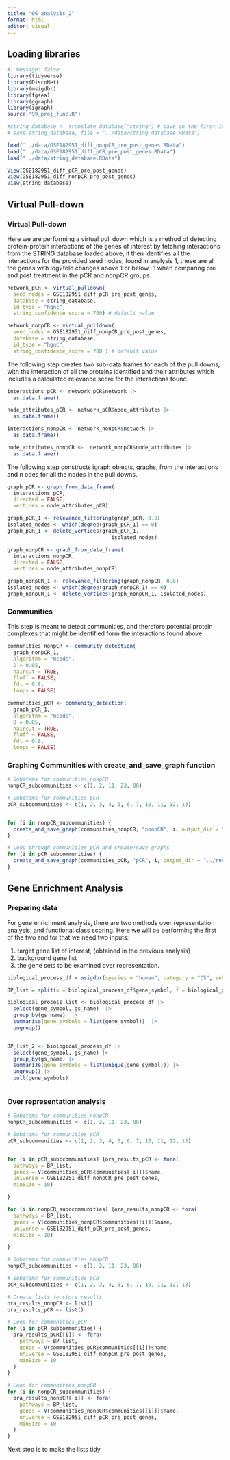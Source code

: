 ```yaml
---
title: "06_analysis_2"
format: html
editor: visual
---
```


## Loading libraries

```r
#| message: false
library(tidyverse)
library(DiscoNet)
library(msigdbr)
library(fgsea)
library(ggraph)
library(igraph)
source("99_proj_func.R")
```

```r
#string_database <- translate_database("string") # save on the first iteration
# save(string_database, file = "../data/string_database.RData")

load("../data/GSE182951_diff_nonpCR_pre_post_genes.RData")
load("../data/GSE182951_diff_pCR_pre_post_genes.RData")
load("../data/string_database.RData")

```

```r
View(GSE182951_diff_pCR_pre_post_genes)
View(GSE182951_diff_nonpCR_pre_post_genes)
View(string_database)

```

## **Virtual Pull-down**

### Virtual Pull-down

Here we are performing a virtual pull down which is a method of detecting protein-protein interactions of the genes of interest by fetching interactions from the STRING database loaded above, it then identifies all the interactions for the provided seed nodes, found in analysis 1, these are all the genes with log2fold changes above 1 or below -1 when comparing pre and post treatment in the pCR and nonpCR groups.

```r
network_pCR <- virtual_pulldown(
  seed_nodes = GSE182951_diff_pCR_pre_post_genes, 
  database = string_database, 
  id_type = "hgnc", 
  string_confidence_score = 700) # default value
```

```r
network_nonpCR <- virtual_pulldown(
  seed_nodes = GSE182951_diff_nonpCR_pre_post_genes, 
  database = string_database, 
  id_type = "hgnc", 
  string_confidence_score = 700 ) # default value

```

The following step creates two sub-data frames for each of the pull downs, with the interaction of all the proteins identified and their attributes which includes a calculated relevance score for the interactions found.

```r
interactions_pCR <- network_pCR$network |> 
  as.data.frame()

node_attributes_pCR <- network_pCR$node_attributes |> 
  as.data.frame() 
```

```r
interactions_nonpCR <- network_nonpCR$network |> 
  as.data.frame()

node_attributes_nonpCR <-  network_nonpCR$node_attributes |> 
  as.data.frame() 
```

The following step constructs igraph objects, graphs, from the interactions and n odes for all the nodes in the pull downs.

```r
graph_pCR <- graph_from_data_frame(
  interactions_pCR, 
  directed = FALSE,
  vertices = node_attributes_pCR)

graph_pCR_1 <- relevance_filtering(graph_pCR, 0.8)
isolated_nodes <- which(degree(graph_pCR_1) == 0)
graph_pCR_1 <- delete_vertices(graph_pCR_1, 
                                  isolated_nodes)
```

```r
graph_nonpCR <- graph_from_data_frame(
  interactions_nonpCR, 
  directed = FALSE,
  vertices = node_attributes_nonpCR)

graph_nonpCR_1 <- relevance_filtering(graph_nonpCR, 0.8)
isolated_nodes <- which(degree(graph_nonpCR_1) == 0)
graph_nonpCR_1 <- delete_vertices(graph_nonpCR_1, isolated_nodes)

```

### Communities

This step is meant to detect communities, and therefore potential protein complexes that might be identified form the interactions found above.

```r
communities_nonpCR <- community_detection(
  graph_nonpCR_1, 
  algorithm = "mcode", 
  D = 0.05, 
  haircut = TRUE, 
  fluff = FALSE, 
  fdt = 0.8, 
  loops = FALSE)

communities_pCR <- community_detection(
  graph_pCR_1, 
  algorithm = "mcode", 
  D = 0.05, 
  haircut = TRUE, 
  fluff = FALSE, 
  fdt = 0.8, 
  loops = FALSE)

```

### Graphing Communities with create_and_save_graph function

```r
# Subitems for communities_nonpCR
nonpCR_subcommunities <- c(1, 2, 11, 23, 80)

# Subitems for communities_pCR
pCR_subcommunities <- c(1, 2, 3, 4, 5, 6, 7, 10, 11, 12, 13)


for (i in nonpCR_subcommunities) {
  create_and_save_graph(communities_nonpCR, "nonpCR", i, output_dir = "../results/")
}

# Loop through communities_pCR and create/save graphs
for (i in pCR_subcommunities) {
  create_and_save_graph(communities_pCR, "pCR", i, output_dir = "../results/")
}

```

## Gene Enrichment Analysis

### Preparing data

For gene enrichment analysis, there are two methods over representation analysis, and functional class scoring. Here we will be performing the first of the two and for that we need two inputs:

1.  target gene list of interest, (obtained in the previous analysis)
2.  background gene list
3.  the gene sets to be examined over representation.

```r

biological_process_df = msigdbr(species = "human", category = "C5", subcategory = "BP")

BP_list = split(x = biological_process_df$gene_symbol, f = biological_process_df$gs_name)

biological_process_list <- biological_process_df |> 
  select(gene_symbol, gs_name)  |> 
  group_by(gs_name)  |> 
  summarise(gene_symbols = list(gene_symbol))  |> 
  ungroup()


BP_list_2 <- biological_process_df |> 
  select(gene_symbol, gs_name) |> 
  group_by(gs_name) |> 
  summarize(gene_symbols = list(unique(gene_symbol))) |> 
  ungroup() |> 
  pull(gene_symbols)



```

### Over representation analysis

```r
# Subitems for communities_nonpCR
nonpCR_subcommunities <- c(1, 2, 11, 23, 80)

# Subitems for communities_pCR
pCR_subcommunities <- c(1, 2, 3, 4, 5, 6, 7, 10, 11, 12, 13)


for (i in pCR_subccommunities) {ora_results_pCR <- fora(
  pathways = BP_list, 
  genes = V(communities_pCR$communities[[i]])$name, 
  universe = GSE182951_diff_nonpCR_pre_post_genes, 
  minSize = 10)

}

for (i in nonpCR_subccommunities) {ora_results_nonpCR <- fora(
  pathways = BP_list, 
  genes = V(communities_nonpCR$communities[[i]])$name, 
  universe = GSE182951_diff_pCR_pre_post_genes, 
  minSize = 10)

}

```

```r
# Subitems for communities_nonpCR
nonpCR_subcommunities <- c(1, 2, 11, 23, 80)

# Subitems for communities_pCR
pCR_subcommunities <- c(1, 2, 3, 4, 5, 6, 7, 10, 11, 12, 13)

# Create lists to store results
ora_results_nonpCR <- list()
ora_results_pCR <- list()

# Loop for communities_pCR
for (i in pCR_subcommunities) {
  ora_results_pCR[[i]] <- fora(
    pathways = BP_list, 
    genes = V(communities_pCR$communities[[i]])$name, 
    universe = GSE182951_diff_nonpCR_pre_post_genes, 
    minSize = 10
  )
}

# Loop for communities_nonpCR
for (i in nonpCR_subcommunities) {
  ora_results_nonpCR[[i]] <- fora(
    pathways = BP_list, 
    genes = V(communities_nonpCR$communities[[i]])$name, 
    universe = GSE182951_diff_pCR_pre_post_genes, 
    minSize = 10
  )
}
```

Next step is to make the lists tidy
